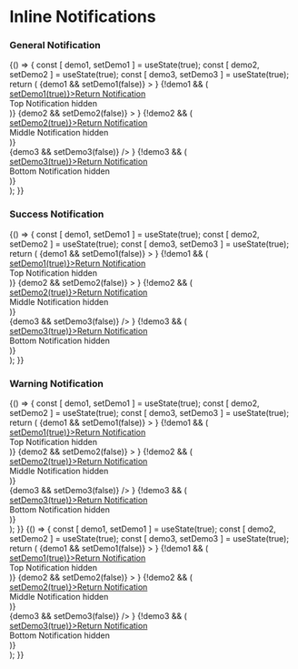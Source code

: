 
<Meta title="Components|Notifications/Inline" component={Notification} />

# Inline Notifications

### General Notification

<Preview>
  <Story name="inline general notification">
    {() => {
      const [ demo1, setDemo1 ] = useState(true);
      const [ demo2, setDemo2 ] = useState(true);
      const [ demo3, setDemo3 ] = useState(true);
      return (
        <Container>
          <Row>
            <Column offset="1" cols="10">
              {demo1 &&
                <Notification
                  variant="general" 
                  title="Notification title goes here"
                  content="The insurance provider will capture the full description and replacement value of the item(s) you wish to specify later"
                  primaryAction={
                    {
                      content: 'Action goes here' ,
                      link: '#',
                    }
                  }
                  secondaryAction={
                    {
                      content: 'Action goes here' ,
                      link: '#',
                    }
                  }
                  icon 
                  closeButton 
                  handleClose={() => setDemo1(false)}
                >
                </Notification>
              }
              {!demo1 && (
                <div style={{fontSize: '30px'}}>
                  <a href="#" title="" style={{fontSize: '14px'}} target="_self" onClick={() => setDemo1(true)}><span style={{marginRight: '5px'}}><FontAwesomeIcon icon={faLongArrowLeft} size="1x" /></span>Return Notification</a>
                  <br />
                  Top Notification hidden
                </div>
              )}
            </Column>
          </Row>
          <Row>
            <Column offset="1" cols="10">
              {demo2 &&
                <Notification
                  variant="general" 
                  title="Notification title goes here"
                  content="The insurance provider will capture the full description and replacement value of the item(s) you wish to specify later"
                  primaryAction={
                    {
                      content: 'Action goes here' ,
                      link: '#',
                    }
                  }
                  secondaryAction={
                    {
                      content: 'Action goes here' ,
                      link: '#',
                    }
                  }
                  icon 
                  closeButton 
                  handleClose={() => setDemo2(false)}
                >
                </Notification>
              }
                {!demo2 && (
                  <div style={{fontSize: '30px'}}>
                    <a href="#" title="" style={{fontSize: '14px'}} target="_self" onClick={() => setDemo2(true)}><span style={{marginRight: '5px'}}><FontAwesomeIcon icon={faLongArrowLeft} size="1x" /></span>Return Notification</a>
                    <br />
                    Middle Notification hidden
                  </div>
                )}
            </Column>
          </Row>
          <Row>
            <Column offset="1" cols="10">
              <div style={{width: '50%'}}>
                {demo3 &&
                  <Notification
                    variant="general" 
                    title="Notification title goes here"
                    content="Provider will capture the full description"
                    primaryAction={
                      {
                        content: 'Action goes here' ,
                        link: '#',
                      }
                    }
                    secondaryAction={
                      {
                        content: 'Action goes here' ,
                        link: '#',
                      }
                    }
                    icon 
                    closeButton 
                    handleClose={() => setDemo3(false)}
                  />
                }
                {!demo3 && (
                  <div style={{fontSize: '30px'}}>
                    <a href="#" title="" style={{fontSize: '14px'}} target="_self" onClick={() => setDemo3(true)}><span style={{marginRight: '5px'}}><FontAwesomeIcon icon={faLongArrowLeft} size="1x" /></span>Return Notification</a>
                    <br />
                    Bottom Notification hidden
                  </div>
                )}
              </div>
            </Column>
          </Row>
        </Container>
      );
    }}
  </Story>
</Preview>

### Success Notification

<Preview>
  <Story name="inline success notification">
    {() => {
      const [ demo1, setDemo1 ] = useState(true);
      const [ demo2, setDemo2 ] = useState(true);
      const [ demo3, setDemo3 ] = useState(true);
      return (
        <Container>
          <Row>
            <Column offset="1" cols="10">
              {demo1 &&
                <Notification
                  variant="success" 
                  title="Notification title goes here"
                  content="The insurance provider will capture the full description and replacement value of the item(s) you wish to specify later"
                  primaryAction={
                    {
                      content: 'Action goes here' ,
                      link: '#',
                    }
                  }
                  secondaryAction={
                    {
                      content: 'Action goes here' ,
                      link: '#',
                    }
                  }
                  icon 
                  closeButton 
                  handleClose={() => setDemo1(false)}
                >
                </Notification>
              }
              {!demo1 && (
                <div style={{fontSize: '30px'}}>
                  <a href="#" title="" style={{fontSize: '14px'}} target="_self" onClick={() => setDemo1(true)}><span style={{marginRight: '5px'}}><FontAwesomeIcon icon={faLongArrowLeft} size="1x" /></span>Return Notification</a>
                  <br />
                  Top Notification hidden
                </div>
              )}
            </Column>
          </Row>
          <Row>
            <Column offset="1" cols="10">
              {demo2 &&
                <Notification
                  variant="success" 
                  title="Notification title goes here"
                  content="The insurance provider will capture the full description and replacement value of the item(s) you wish to specify later"
                  primaryAction={
                    {
                      content: 'Action goes here' ,
                      link: '#',
                    }
                  }
                  secondaryAction={
                    {
                      content: 'Action goes here' ,
                      link: '#',
                    }
                  }
                  icon 
                  closeButton 
                  handleClose={() => setDemo2(false)}
                >
                </Notification>
              }
                {!demo2 && (
                  <div style={{fontSize: '30px'}}>
                    <a href="#" title="" style={{fontSize: '14px'}} target="_self" onClick={() => setDemo2(true)}><span style={{marginRight: '5px'}}><FontAwesomeIcon icon={faLongArrowLeft} size="1x" /></span>Return Notification</a>
                    <br />
                    Middle Notification hidden
                  </div>
                )}
            </Column>
          </Row>
          <Row>
            <Column offset="1" cols="10">
              <div style={{width: '50%'}}>
                {demo3 &&
                  <Notification 
                    variant="success" 
                    title="Notification title goes here"
                    content="Provider will capture the full description"
                    primaryAction={
                      {
                        content: 'Action goes here' ,
                        link: '#',
                      }
                    }
                    secondaryAction={
                      {
                        content: 'Action goes here' ,
                        link: '#',
                      }
                    }
                    icon 
                    closeButton 
                    handleClose={() => setDemo3(false)}
                  />
                }
                {!demo3 && (
                  <div style={{fontSize: '30px'}}>
                    <a href="#" title="" style={{fontSize: '14px'}} target="_self" onClick={() => setDemo3(true)}><span style={{marginRight: '5px'}}><FontAwesomeIcon icon={faLongArrowLeft} size="1x" /></span>Return Notification</a>
                    <br />
                    Bottom Notification hidden
                  </div>
                )}
              </div>
            </Column>
          </Row>
        </Container>
      );
    }}
  </Story>
</Preview>

### Warning Notification

<Preview>
  <Story name="inline warning notification">
    {() => {
      const [ demo1, setDemo1 ] = useState(true);
      const [ demo2, setDemo2 ] = useState(true);
      const [ demo3, setDemo3 ] = useState(true);
      return (
        <Container>
          <Row>
            <Column offset="1" cols="10">
              {demo1 &&
                <Notification
                  variant="warning" 
                  title="Notification title goes here"
                  content="The insurance provider will capture the full description and replacement value of the item(s) you wish to specify later"
                  primaryAction={
                    {
                      content: 'Action goes here' ,
                      link: '#',
                    }
                  }
                  secondaryAction={
                    {
                      content: 'Action goes here' ,
                      link: '#',
                    }
                  }
                  icon 
                  closeButton 
                  handleClose={() => setDemo1(false)}
                >
                </Notification>
              }
              {!demo1 && (
                <div style={{fontSize: '30px'}}>
                  <a href="#" title="" style={{fontSize: '14px'}} target="_self" onClick={() => setDemo1(true)}><span style={{marginRight: '5px'}}><FontAwesomeIcon icon={faLongArrowLeft} size="1x" /></span>Return Notification</a>
                  <br />
                  Top Notification hidden
                </div>
              )}
            </Column>
          </Row>
          <Row>
            <Column offset="1" cols="10">
              {demo2 &&
                <Notification
                  variant="warning" 
                  title="Notification title goes here"
                  content="The insurance provider will capture the full description and replacement value of the item(s) you wish to specify later"
                  primaryAction={
                    {
                      content: 'Action goes here' ,
                      link: '#',
                    }
                  }
                  secondaryAction={
                    {
                      content: 'Action goes here' ,
                      link: '#',
                    }
                  }
                  icon 
                  closeButton 
                  handleClose={() => setDemo2(false)}
                >
                </Notification>
              }
                {!demo2 && (
                  <div style={{fontSize: '30px'}}>
                    <a href="#" title="" style={{fontSize: '14px'}} target="_self" onClick={() => setDemo2(true)}><span style={{marginRight: '5px'}}><FontAwesomeIcon icon={faLongArrowLeft} size="1x" /></span>Return Notification</a>
                    <br />
                    Middle Notification hidden
                  </div>
                )}
            </Column>
          </Row>
          <Row>
            <Column offset="1" cols="10">
              <div style={{width: '50%'}}>
                {demo3 &&
                  <Notification 
                    variant="warning" 
                    title="Notification title goes here"
                    content="Provider will capture the full description"
                    primaryAction={
                      {
                        content: 'Action goes here' ,
                        link: '#',
                      }
                    }
                    secondaryAction={
                      {
                        content: 'Action goes here' ,
                        link: '#',
                      }
                    }
                    icon 
                    closeButton 
                    handleClose={() => setDemo3(false)}
                  />
                }
                {!demo3 && (
                  <div style={{fontSize: '30px'}}>
                    <a href="#" title="" style={{fontSize: '14px'}} target="_self" onClick={() => setDemo3(true)}><span style={{marginRight: '5px'}}><FontAwesomeIcon icon={faLongArrowLeft} size="1x" /></span>Return Notification</a>
                    <br />
                    Bottom Notification hidden
                  </div>
                )}
              </div>
            </Column>
          </Row>
        </Container>
      );
    }}
  </Story>
</Preview>

<Preview>
  <Story name="inline error notification">
    {() => {
      const [ demo1, setDemo1 ] = useState(true);
      const [ demo2, setDemo2 ] = useState(true);
      const [ demo3, setDemo3 ] = useState(true);
      return (
        <Container>
          <Row>
            <Column offset="1" cols="10">
              {demo1 &&
                <Notification
                  variant="error" 
                  title="Notification title goes here"
                  content="The insurance provider will capture the full description and replacement value of the item(s) you wish to specify later"
                  primaryAction={
                    {
                      content: 'Action goes here' ,
                      link: '#',
                    }
                  }
                  secondaryAction={
                    {
                      content: 'Action goes here' ,
                      link: '#',
                    }
                  }
                  icon 
                  closeButton 
                  handleClose={() => setDemo1(false)}
                >
                </Notification>
              }
              {!demo1 && (
                <div style={{fontSize: '30px'}}>
                  <a href="#" title="" style={{fontSize: '14px'}} target="_self" onClick={() => setDemo1(true)}><span style={{marginRight: '5px'}}><FontAwesomeIcon icon={faLongArrowLeft} size="1x" /></span>Return Notification</a>
                  <br />
                  Top Notification hidden
                </div>
              )}
            </Column>
          </Row>
          <Row>
            <Column offset="1" cols="10">
              {demo2 &&
                <Notification
                  variant="error" 
                  title="Notification title goes here"
                  content="The insurance provider will capture the full description and replacement value of the item(s) you wish to specify later"
                  primaryAction={
                    {
                      content: 'Action goes here' ,
                      link: '#',
                    }
                  }
                  secondaryAction={
                    {
                      content: 'Action goes here' ,
                      link: '#',
                    }
                  }
                  icon 
                  closeButton 
                  handleClose={() => setDemo2(false)}
                >
                </Notification>
              }
                {!demo2 && (
                  <div style={{fontSize: '30px'}}>
                    <a href="#" title="" style={{fontSize: '14px'}} target="_self" onClick={() => setDemo2(true)}><span style={{marginRight: '5px'}}><FontAwesomeIcon icon={faLongArrowLeft} size="1x" /></span>Return Notification</a>
                    <br />
                    Middle Notification hidden
                  </div>
                )}
            </Column>
          </Row>
          <Row>
            <Column offset="1" cols="10">
              <div style={{width: '50%'}}>
                {demo3 &&
                  <Notification 
                    variant="error" 
                    title="Notification title goes here"
                    content="Provider will capture the full description"
                    primaryAction={
                      {
                        content: 'Action goes here' ,
                        link: '#',
                      }
                    }
                    secondaryAction={
                      {
                        content: 'Action goes here' ,
                        link: '#',
                      }
                    }
                    icon 
                    closeButton 
                    handleClose={() => setDemo3(false)}
                  />
                }
                {!demo3 && (
                  <div style={{fontSize: '30px'}}>
                    <a href="#" title="" style={{fontSize: '14px'}} target="_self" onClick={() => setDemo3(true)}><span style={{marginRight: '5px'}}><FontAwesomeIcon icon={faLongArrowLeft} size="1x" /></span>Return Notification</a>
                    <br />
                    Bottom Notification hidden
                  </div>
                )}
              </div>
            </Column>
          </Row>
        </Container>
      );
    }}
  </Story>
</Preview>


<Props of={Notification} />


